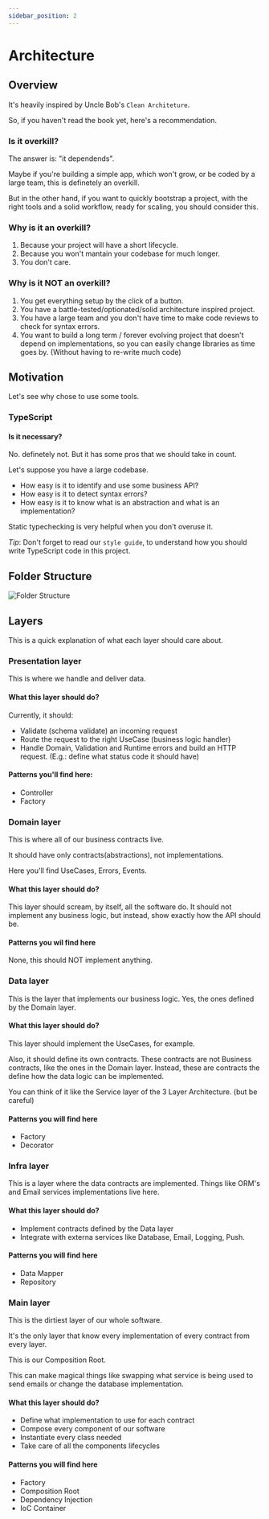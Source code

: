 ```yaml
---
sidebar_position: 2
---
```


# Architecture

## Overview

It's heavily inspired by Uncle Bob's `Clean Architeture`.

So, if you haven't read the book yet, here's a recommendation.

### Is it overkill?

The answer is: "it dependends".

Maybe if you're building a simple app, which won't grow, or be coded by a large team, this is definetely an overkill.

But in the other hand, if you want to quickly bootstrap a project, with the right tools and a solid workflow, ready for scaling, you should consider this.

### Why is it an overkill?

1. Because your project will have a short lifecycle.
2. Because you won't mantain your codebase for much longer.
3. You don't care.

### Why is it NOT an overkill?

1. You get everything setup by the click of a button.
2. You have a battle-tested/optionated/solid architecture inspired project.
3. You have a large team and you don't have time to make code reviews to check for syntax errors.
4. You want to build a long term / forever evolving project that doesn't depend on implementations, so you can easily change libraries as time goes by. (Without having to re-write much code)

## Motivation

Let's see why chose to use some tools.

### TypeScript

#### Is it necessary?

No. definetely not. But it has some pros that we should take in count.

Let's suppose you have a large codebase.

- How easy is it to identify and use some business API?
- How easy is it to detect syntax errors?
- How easy is it to know what is an abstraction and what is an implementation?

Static typechecking is very helpful when you don't overuse it.

_Tip_: Don't forget to read our `style guide`, to understand how you should write TypeScript code in this project.

## Folder Structure

![Folder Structure](/img/docs/server/architecture/folder_structure.png)

## Layers

This is a quick explanation of what each layer should care about.

### Presentation layer

This is where we handle and deliver data.

#### What this layer should do?

Currently, it should:

- Validate (schema validate) an incoming request
- Route the request to the right UseCase (business logic handler)
- Handle Domain, Validation and Runtime errors and build an HTTP request. (E.g.: define what status code it should have)

#### Patterns you'll find here:

- Controller
- Factory

### Domain layer

This is where all of our business contracts live.

It should have only contracts(abstractions), not implementations.

Here you'll find UseCases, Errors, Events.

#### What this layer should do?

This layer should scream, by itself, all the software do.
It should not implement any business logic, but instead, show exactly how the API should be.

#### Patterns you wil find here

None, this should NOT implement anything.

### Data layer

This is the layer that implements our business logic. Yes, the ones defined by the Domain layer.

#### What this layer should do?

This layer should implement the UseCases, for example.

Also, it should define its own contracts. These contracts are not Business contracts, like the ones in the Domain layer. Instead, these are contracts the define how the data logic can be implemented.

You can think of it like the Service layer of the 3 Layer Architecture. (but be careful)

#### Patterns you will find here

- Factory
- Decorator

### Infra layer

This is a layer where the data contracts are implemented.
Things like ORM's and Email services implementations live here.

#### What this layer should do?

- Implement contracts defined by the Data layer
- Integrate with externa services like Database, Email, Logging, Push.

#### Patterns you will find here

- Data Mapper
- Repository

### Main layer

This is the dirtiest layer of our whole software.

It's the only layer that know every implementation of every contract from every layer.

This is our Composition Root.

This can make magical things like swapping what service is being used to send emails or change the database implementation.

#### What this layer should do?

- Define what implementation to use for each contract
- Compose every component of our software
- Instantiate every class needed
- Take care of all the components lifecycles

#### Patterns you will find here

- Factory
- Composition Root
- Dependency Injection
- IoC Container
